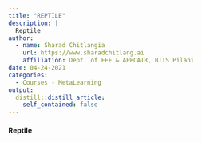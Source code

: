 ```yaml
---
title: "REPTILE"
description: |
  Reptile
author:
  - name: Sharad Chitlangia
    url: https://www.sharadchitlang.ai
    affiliation: Dept. of EEE & APPCAIR, BITS Pilani 
date: 04-24-2021
categories:
  - Courses - MetaLearning
output: 
  distill::distill_article:
    self_contained: false
---
```


#### Reptile
